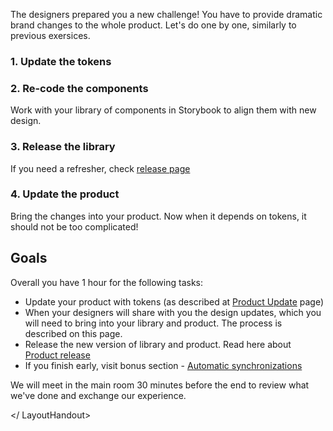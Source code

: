 
<LayoutHandout title="Library & product update">

The designers prepared you a new challenge! You have to provide
dramatic brand changes to the whole product. Let's do one by one,
similarly to previous exersices.

### 1. Update the tokens

### 2. Re-code the components

Work with your library of components in Storybook to align them
with new design.

### 3. Release the library

If you need a refresher, check [release page](../releasing-library)

### 4. Update the product

Bring the changes into your product. Now when it depends on tokens, it should not be too complicated!

## Goals

Overall you have 1 hour for the following tasks:

- Update your product with tokens (as described at [Product Update](../product-update) page)
- When your designers will share with you the design updates, which you will need to bring into your library and product. The process is described on this page.
- Release the new version of library and product. Read here about [Product release](../product-release)
- If you finish early, visit bonus section - [Automatic synchronizations](../autosync)

We will meet in the main room 30 minutes before the end to review what we've done and exchange our experience.

</ LayoutHandout>
